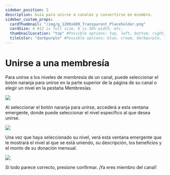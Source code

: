 ```yaml
---
sidebar_position: 2
description: Guía para unirse a canales y convertirse en miembro.
sidebar_custom_props:
  cardThumbnail: "/img/g_1200x600_Transparent_Placeholder.png"
  cardSize: 4 #12 is full size, 6 is 50% width, etc.
  thumbnailLocation: "top" #Possible options: top, left, bottom, right, none
  tileColor: "darkpurple" #Possible options: blue, cream, darkpurple, lightpurple, mauve, orange, pink, none
---
```


# Unirse a una membresía

Para unirse a los niveles de membresía de un canal, puede seleccionar el botón naranja para unirse en la parte superior de la página de su canal o elegir un nivel en la pestaña Membresías.

![](https://i.imgur.com/llE6uFG.png)

Al seleccionar el botón naranja para unirse, accederá a esta ventana emergente, donde puede seleccionar el nivel específico al que desea unirse.

![](https://i.imgur.com/2LKpAhp.png)

Una vez que haya seleccionado su nivel, verá esta ventana emergente que le mostrará el nivel al que se está uniendo, su descripción, los beneficios y el monto de su donación mensual.

![](https://i.imgur.com/5sDCYvH.png)

Si todo parece correcto, presione confirmar. ¡Ya eres miembro del canal!
